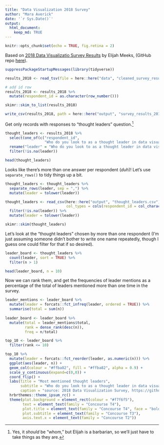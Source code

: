 ```yaml
---
title: "Data Visualization 2018 Survey"
author: "Mara Averick"
date: '`r Sys.Date()`'
output:
  html_document:
    keep_md: TRUE
---
```


```r
knitr::opts_chunk$set(echo = TRUE, fig.retina = 2)
```

Based on [2018 Data Visualizatio Survey Results](https://medium.com/@Elijah_Meeks/2018-data-visualization-survey-results-26a90856476b) by Elijah Meeks, (GitHub repo [here](https://github.com/emeeks/data_visualization_survey)).

```r
suppressPackageStartupMessages(library(tidyverse))
```

```r
results_2018 <- read_tsv(file = here::here("data", "cleaned_survey_results_2018.tsv"))

# add id row
results_2018 <- results_2018 %>%
  mutate(respondent_id = as.character(row_number()))
```

```r
skimr::skim_to_list(results_2018)
```


```r
write_csv(results_2018, path = here::here("output", "survey_results_2018.csv"))
```

Get only records with responses to "thought leaders" question.[^whom]

```r
thought_leaders <- results_2018 %>%
  select(one_of(c("respondent_id", 
                  "Who do you look to as a thought leader in data visualization?"))) %>%
  rename("leader" = "Who do you look to as a thought leader in data visualization?") %>%
  filter(!is.na(leader))

head(thought_leaders)
```

Looks like there's more than one answer per respondent (_duh_)! Let's use `separate_rows()` to tidy things up a bit.

```r
thought_leaders <- thought_leaders %>%
  separate_rows(leader, sep = ",") %>%
  mutate(leader = tolower(leader))
```

```r
thought_leaders <- read_csv(here::here("output", "thought_leaders.csv"),
                            col_types = cols(respondent_id = col_character())) %>%
  filter(!is.na(leader)) %>%
  mutate(leader = tolower(leader))
```

```r
skimr::skim(thought_leaders)
```

Let's look at the "thought leaders" chosen by more than one respondent (I'm just assuming someone didn't bother to write one name repeatedly, though I guess one could filter for that if so desired).

```r
leader_board <- thought_leaders %>%
  count(leader, sort = TRUE) %>%
  filter(n > 1)

head(leader_board, n = 10)
```

Now we can rank them, and get the frequencies of leader mentions as a percentage of the total of leaders mentioned more than one time in the survey.

```r
leader_mentions <- leader_board %>%
  mutate(leader = forcats::fct_infreq(leader, ordered = TRUE)) %>%
  summarise(total = sum(n))
  
leader_board <- leader_board %>%
  mutate(total = leader_mentions$total,
         rank = dense_rank(desc(n)),
         freq = n/total)
```

```r
top_10 <- leader_board %>%
  filter(rank <= 10)

top_10 %>%
  mutate(leader = forcats::fct_reorder(leader, as.numeric(n))) %>%
  ggplot(aes(leader, n)) +
  geom_col(colour = "#ffba82", fill = "#ffba82", alpha = 0.9) + 
  scale_y_continuous(expand=c(0,0)) +
  coord_flip() +
  labs(title = "Most mentioned thought leaders", 
       subtitle = "Who do you look to as a thought leader in data visualization?",
       caption = "source: 2018 Data Visualization Survey, https://github.com/emeeks/data_visualization_survey") +
  hrbrthemes::theme_ipsum_rc() +
  theme(plot.background = element_rect(colour = "#f7f6f5"),
        text = element_text(family = "Concourse T4"),
        plot.title = element_text(family = "Concourse T4", face = "bold"),
        plot.subtitle = element_text(family = "Concourse T3"),
        axis.text.x = element_text(family = "Concourse T2"))

```



[^whom]: Yes, it _should_ be "whom," but Elijah is a barbarian, so we'll just have to take things as they are.
